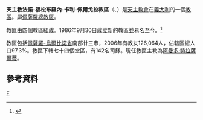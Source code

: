 {{Infobox diocese
|name =法諾-福松布羅內-<br>卡利-佩爾戈拉
|jurisdiction = 教區
|latin = Dioecesis Fanensis-Forosemproniensis-<br>Calliensis-Pergulana
|local = 
|border = catholic
|image =Diocesi di Fano-Fossombrone-Cagli-Pergola.svg
|image_size = 
|image_alt = 
|caption = 教區範圍
|image2 =Fano, Cattedrale.jpg
|caption2 =聖母大殿主教座堂
|location = [[義大利|義大利]]
|rite = [[羅馬禮|羅馬禮]]
|territory = [[佩薩羅-烏爾比諾省|佩薩羅-烏爾比諾省]]南部
|population =126,064
|patron = [[聖阿爾德布蘭多|聖阿爾德布蘭多]]、[[聖傑龍齊奧|聖傑龍齊奧]]、<br>[[聖塞孔多|聖塞孔多]]、[[聖帕爾泰尼亞諾|聖帕爾泰尼亞諾]]
|province =佩薩羅
|established = 1986年
|cathedral = [[聖母大殿主教座堂_(法諾)|聖母大殿主教座堂]]
|co-cathedral = 三處
|leadership = 主教 
|website =[http://www.fanodiocesi.it/ 官方網頁]
|pope = 
|patriarch= 
|metropolitan =
|ordinary = 阿曼多·特拉薩爾蒂
|coadjutor archbishop = 
|coadjutor bishop = 
|auxiliary = 
|emeritus = }}

'''天主教法諾-福松布羅內-卡利-佩爾戈拉教區'''（{{lang-la|Dioecesis Platiensis}}、{{lang-it|Diocesi di Fano-Fossombrone-Cagli-Pergola}}）是[[天主教會|天主教會]]在[[義大利|義大利]]的一個[[教區|教區]]。屬[[天主教佩薩羅總教區|佩薩羅總教區]]。

教區由四個教區組成。1986年9月30日成立新的教區並易名至今。<ref>{{cite journal
|journal=[[宗座公報|宗座公報]]
|publisher=梵蒂岡出版社
|date=1987年
|volume=79
|title=''Instantibus votis''
|page=729-732
|url=http://www.vatican.va/archive/aas/documents/AAS%2079%20%5B1987%5D%20-%20ocr.pdf
|access-date=2014-07-27
|archive-date=2019-06-03
|archive-url=https://web.archive.org/web/20190603085403/http://www.vatican.va/archive/aas/documents/AAS%2079%20%5B1987%5D%20-%20ocr.pdf
|dead-url=no
}}</ref>

教區包括[[佩薩羅-烏爾比諾省|佩薩羅-烏爾比諾省]]南部廿三市，2006年有教友126,064人，佔轄區總人口97.3%。教區下轄七十四個堂區，有142名司鐸。現任教區主教為[[阿曼多·特拉薩爾蒂|阿曼多·特拉薩爾蒂]]。
==參考資料==
{{reflist}}
[[Category:義大利天主教教區|F]]
{{意大利天主教教區}}